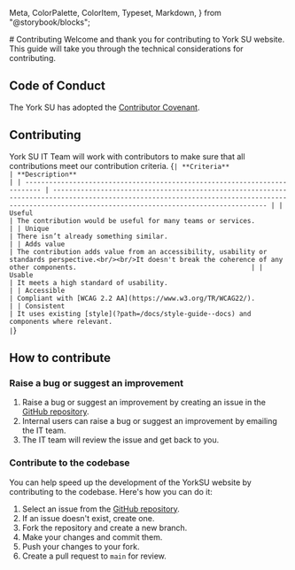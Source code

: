   Meta,
  ColorPalette,
  ColorItem,
  Typeset,
  Markdown,
} from "@storybook/blocks";

<Meta title="Contributing" />
# Contributing
Welcome and thank you for contributing to York SU website. This guide will take you through the technical considerations for contributing.

## Code of Conduct
The York SU has adopted the [Contributor Covenant](https://www.contributor-covenant.org/).
## Contributing

York SU IT Team will work with contributors to make sure that all contributions meet our contribution criteria.
<Markdown>
{`
| **Criteria**                                                               | **Description**                                                                                                                                                                                    |
| -------------------------------------------------------------------------- | -------------------------------------------------------------------------------------------------------------------------------------------------------------------------------------------------- |
| Useful                                                                     | The contribution would be useful for many teams or services.                                                                                                                                       |
| Unique                                                                     | There isn’t already something similar.                                                                                                                                                             |
| Adds value                                                                 | The contribution adds value from an accessibility, usability or standards perspective.<br/><br/>It doesn't break the coherence of any other components.                                            |
| Usable                                                                     | It meets a high standard of usability.                                                                                                                                                             |
| Accessible                                                                 | Compliant with [WCAG 2.2 AA](https://www.w3.org/TR/WCAG22/).                                                                                                                                       |
| Consistent                                                                 | It uses existing [style](?path=/docs/style-guide--docs) and components where relevant.                                                                                                                                              |
`}
</Markdown>
## How to contribute

### Raise a bug or suggest an improvement

1. Raise a bug or suggest an improvement by creating an issue in the [GitHub repository](https://github.com/YUSU-Dev/Vue-3-Components/issues).
2. Internal users can raise a bug or suggest an improvement by emailing the IT team.
3. The IT team will review the issue and get back to you.

### Contribute to the codebase

You can help speed up the development of the YorkSU website by contributing to the codebase. Here's how you can do it:
1. Select an issue from the [GitHub repository](https://github.com/YUSU-Dev/Vue-3-Components/issues).
2. If an issue doesn't exist, create one.
3. Fork the repository and create a new branch.
4. Make your changes and commit them.
5. Push your changes to your fork.
6. Create a pull request to `main` for review.
